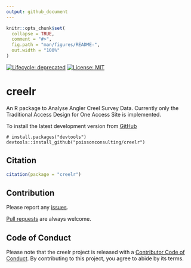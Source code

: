 ```yaml
---
output: github_document
---
```


<!-- README.md is generated from README.Rmd. Please edit that file -->

```r
knitr::opts_chunk$set(
  collapse = TRUE,
  comment = "#>",
  fig.path = "man/figures/README-",
  out.width = "100%"
)
```

 <!-- badges: start -->
[![Lifecycle: deprecated](https://img.shields.io/badge/lifecycle-deprecated-orange.svg)](https://lifecycle.r-lib.org/articles/stages.html#deprecated)
[![License: MIT](https://img.shields.io/badge/License-MIT-yellow.svg)](https://opensource.org/licenses/MIT)

<!-- badges: end -->

# creelr
 
An R package to Analyse Angler Creel Survey Data. 
Currently only the Traditional Access Design for One Access Site is implemented.

To install the latest development version from [GitHub](https://github.com/poissonconsulting/creelr)
```
# install.packages("devtools")
devtools::install_github("poissonconsulting/creelr")
```

## Citation

```r
citation(package = "creelr")
```

## Contribution

Please report any [issues](https://github.com/poissonconsulting/creelr/issues).

[Pull requests](https://github.com/poissonconsulting/creelr/pulls) are always welcome.

## Code of Conduct

Please note that the creelr project is released with a [Contributor Code of Conduct](https://contributor-covenant.org/version/2/0/CODE_OF_CONDUCT.html). By contributing to this project, you agree to abide by its terms.
